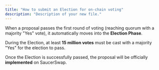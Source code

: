 ```yaml
---
title: "How to submit an Election for on-chain voting"
description: "Description of your new file."
---
```


When a proposal passes the first round of voting (reaching quorum with a majority "Yes" vote), it automatically moves into the **Election Phase**.

During the Election, at least **15 million votes** must be cast with a majority "Yes" for the election to pass.

Once the Election is successfully passed, the proposal will be officially **implemented** on SaucerSwap.